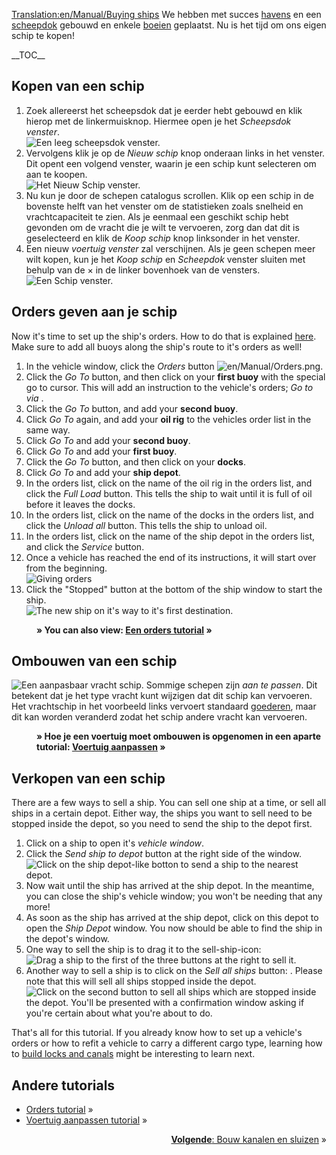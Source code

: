 [[Translation:en/Manual/Buying ships]]
{{nl/Vertaling|en/Manual/Buying ships|33}}
{{nl/Manual/Tutorial/Tutorial}}
We hebben met succes [[nl/Bouwen haven|havens]] en een [[nl/Manual/Bouw dok|scheepdok]] gebouwd en enkele [[nl/Manual/Plaats boeien|boeien]] geplaatst. Nu is het tijd om ons eigen schip te kopen!

__TOC__
==Kopen van een schip==
# Zoek allereerst het scheepsdok dat je eerder hebt gebouwd en klik hierop met de linkermuisknop. Hiermee open je het ''Scheepsdok venster''.<br/>[[File:en/Manual/Buying-ships-1.png|none|frame|Een leeg scheepsdok venster.]]
# Vervolgens klik je op de ''Nieuw schip'' knop onderaan links in het venster. Dit opent een volgend venster, waarin je een schip kunt selecteren om aan te koopen.<br/>[[File:en/Manual/Buying-ships-2.png|none|frame|Het Nieuw Schip venster.]]
# Nu kun je door de schepen catalogus scrollen. Klik op een schip in de bovenste helft van het venster om de statistieken zoals snelheid en vrachtcapaciteit te zien. Als je eenmaal een geschikt schip hebt gevonden om de vracht die je wilt te vervoeren, zorg dan dat dit is geselecteerd en klik de ''Koop schip'' knop linksonder in het venster.
# Een nieuw ''voertuig venster'' zal verschijnen. Als je geen schepen meer wilt kopen, kun je het ''Koop schip'' en ''Scheepdok'' venster sluiten met behulp van de &times; in de linker bovenhoek van de vensters.<br/>[[File:en/Manual/Buying-ships-3.png|none|frame|Een Schip venster.]]

==Orders geven aan je schip==
Now it's time to set up the ship's orders. How to do that is explained [[en/Manual/Orders|here]]. Make sure to add all buoys along the ship's route to it's orders as well!

#In the vehicle window, click the ''Orders'' button [[File:en/Manual/Orders.png]].
#Click the ''Go To'' button, and then click on your '''first buoy''' with the special go to cursor. This will add an instruction to the vehicle's orders; ''Go to via <first buoy name>''.
#Click the ''Go To'' button, and add your '''second buoy'''.
#Click ''Go To'' again, and add your '''oil rig''' to the vehicles order list in the same way.
#Click ''Go To'' and add your '''second buoy'''.
#Click ''Go To'' and add your '''first buoy'''.
#Click the ''Go To'' button, and then click on your '''docks'''.
#Click ''Go To'' and add your '''ship depot'''.
#In the orders list, click on the name of the oil rig in the orders list, and click the ''Full Load'' button. This tells the ship to wait until it is full of oil before it leaves the docks.
#In the orders list, click on the name of the docks in the orders list, and click the ''Unload all'' button. This tells the ship to unload oil.
#In the orders list, click on the name of the ship depot in the orders list, and click the ''Service'' button.
#Once a vehicle has reached the end of its instructions, it will start over from the beginning.<br/>[[File:en/Manual/Buying-ships-orders.png|frame|none|Giving orders]]
#Click the "Stopped" button at the bottom of the ship window to start the ship.<br/>[[File:en/Manual/Buying-ships-4.png|none|frame|The new ship on it's way to it's first destination.]]
:'''&raquo; You can also view: [[nl/Manual/Orders|Een orders tutorial]] &raquo;'''

==Ombouwen van een schip==
[[File:en/Manual/Buying-ships-5.png|left|frame|Een aanpasbaar vracht schip.]]
Sommige schepen zijn ''aan te passen''. Dit betekent dat je het type vracht kunt wijzigen dat dit schip kan vervoeren. Het vrachtschip in het voorbeeld links vervoert standaard [[en/Manual/Base Set/Cargos/Goods|goederen]], maar dit kan worden veranderd zodat het schip andere vracht kan vervoeren.

:'''&raquo; Hoe je een voertuig moet ombouwen is opgenomen in een aparte tutorial: [[nl/Manual/Voertuig aanpassen|Voertuig aanpassen]] &raquo;'''

{{en/-}}

==Verkopen van een schip==
There are a few ways to sell a ship. You can sell one ship at a time, or sell all ships in a certain depot. Either way, the ships you want to sell need to be stopped inside the depot, so you need to send the ship to the depot first.

# Click on a ship to open it's ''vehicle window''.
# Click the ''Send ship to depot'' button at the right side of the window.<br/>[[File:en/Manual/Buying-ships-6.png|none|frame|Click on the ship depot-like botton to send a ship to the nearest depot.]]
# Now wait until the ship has arrived at the ship depot. In the meantime, you can close the ship's vehicle window; you won't be needing that any more!
# As soon as the ship has arrived at the ship depot, click on this depot to open the ''Ship Depot'' window. You now should be able to find the ship in the depot's window. 
# One way to sell the ship is to drag it to the sell-ship-icon:<br/>[[File:en/Manual/Buying-ships-7.png|none|frame|Drag a ship to the first of the three buttons at the right to sell it.]]
# Another way to sell a ship is to click on the ''Sell all ships'' button: . Please note that this will sell all ships stopped inside the depot.<br/>[[File:en/Manual/Buying-ships-8.png|none|frame|Click on the second button to sell all ships which are stopped inside the depot. You'll be presented with a confirmation window asking if you're certain about what you're about to do.]]

That's all for this tutorial. If you already know how to set up a vehicle's orders or how to refit a vehicle to carry a different cargo type, learning how to [[en/Manual/Building canals|build locks and canals]] might be interesting to learn next.

==Andere tutorials==
*[[nl/Manual/Orders|Orders tutorial]] &raquo;
*[[nl/Manual/Voertuig aanpassen|Voertuig aanpassen tutorial]] &raquo;

<span style="float: right">[[nl/Manual/Bouw kanalen en sluizen|'''Volgende''': Bouw kanalen en sluizen]] &raquo;</span>